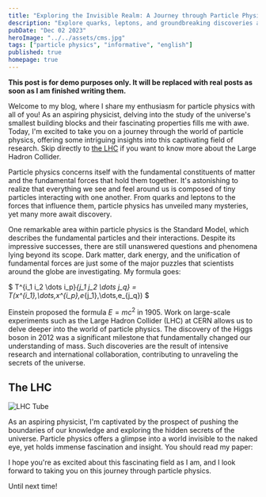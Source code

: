 ```yaml
---
title: "Exploring the Invisible Realm: A Journey through Particle Physics"
description: "Explore quarks, leptons, and groundbreaking discoveries at top research facilities."
pubDate: "Dec 02 2023"
heroImage: "../../assets/cms.jpg"
tags: ["particle physics", "informative", "english"]
published: true
homepage: true
---
```



**This post is for demo purposes only. It will be replaced with real posts as soon as I am finished writing them.**

Welcome to my blog, where I share my enthusiasm for particle physics with all of you! As an aspiring physicist, delving into the study of the universe's smallest building blocks and their fascinating properties fills me with awe. Today, I'm excited to take you on a journey through the world of particle physics, offering some intriguing insights into this captivating field of research. Skip directly to [the LHC](#the-lhc) if you want to know more about the Large Hadron Collider.

Particle physics concerns itself with the fundamental constituents of matter and the fundamental forces that hold them together. It's astonishing to realize that everything we see and feel around us is composed of tiny particles interacting with one another. From quarks and leptons to the forces that influence them, particle physics has unveiled many mysteries, yet many more await discovery.

One remarkable area within particle physics is the Standard Model, which describes the fundamental particles and their interactions. Despite its impressive successes, there are still unanswered questions and phenomena lying beyond its scope. Dark matter, dark energy, and the unification of fundamental forces are just some of the major puzzles that scientists around the globe are investigating.
My formula goes:

$
T^{i_1 i_2 \dots i_p}_{j_1 j_2 \dots j_q} = T(x^{i_1},\dots,x^{i_p},e_{j_1},\dots,e_{j_q})
$

Einstein proposed the formula $E = mc^2$ in 1905. Work on large-scale experiments such as the Large Hadron Collider (LHC) at CERN allows us to delve deeper into the world of particle physics. The discovery of the Higgs boson in 2012 was a significant milestone that fundamentally changed our understanding of mass. Such discoveries are the result of intensive research and international collaboration, contributing to unraveling the secrets of the universe.

## The LHC

![LHC Tube](../../assets/lhc.avif)

As an aspiring physicist, I'm captivated by the prospect of pushing the boundaries of our knowledge and exploring the hidden secrets of the universe. Particle physics offers a glimpse into a world invisible to the naked eye, yet holds immense fascination and insight. You should read my paper:

<HorizontalCard
    title="Die 360° Kamera aus gebogenen Siliziumsensoren für Teilchenkollisionen am CERN"
    img="../assets/setup.png"
    desc="The paper I wrote while and after I was at CERN for the first time and published at Jugend Forscht"
    url="https://juliaels.com/first_publication.pdf"
    badge="German"
/>

I hope you're as excited about this fascinating field as I am, and I look forward to taking you on this journey through particle physics.

Until next time!
